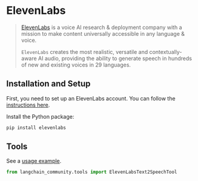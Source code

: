 # ElevenLabs

>[ElevenLabs](https://elevenlabs.io/about) is a voice AI research & deployment company
> with a mission to make content universally accessible in any language & voice.
>
>`ElevenLabs` creates the most realistic, versatile and contextually-aware
> AI audio, providing the ability to generate speech in hundreds of
> new and existing voices in 29 languages.

## Installation and Setup

First, you need to set up an ElevenLabs account. You can follow the
[instructions here](https://docs.elevenlabs.io/welcome/introduction).

Install the Python package:

```bash
pip install elevenlabs
```

## Tools

See a [usage example](/oss/integrations/tools/eleven_labs_tts).

```python
from langchain_community.tools import ElevenLabsText2SpeechTool
```
